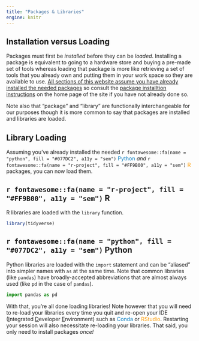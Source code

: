 ```yaml
---
title: "Packages & Libraries"
engine: knitr
---
```


## Installation versus Loading

Packages must first be _installed_ before they can be _loaded_. Installing a package is equivalent to going to a hardware store and buying a pre-made set of tools whereas loading that package is more like retrieving a set of tools that you already own and putting them in your work space so they are available to use. <u>All sections of this website assume you have already installed the needed packages</u> so consult the [package installtion instructions](https://njlyon0.github.io/collab_bilingualism/#package-installation) on the home page of the site if you have not already done so.

Note also that "package" and "library" are functionally interchangeable for our purposes though it is more common to say that packages are installed and libraries are loaded.

## Library Loading

Assuming you've already installed the needed `r fontawesome::fa(name = "python", fill = "#077DC2", a11y = "sem")` <span style="color:#077DC2">Python</span> _and_ `r fontawesome::fa(name = "r-project", fill = "#FF9B00", a11y = "sem")` <span style="color:#FF9B00">R</span> packages, you can now load them.

:::panel-tabset
## `r fontawesome::fa(name = "r-project", fill = "#FF9B00", a11y = "sem")` R

R libraries are loaded with the `library` function.

```r
library(tidyverse)
```

## `r fontawesome::fa(name = "python", fill = "#077DC2", a11y = "sem")` Python

Python libraries are loaded with the `import` statement and can be "aliased" into simpler names with `as` at the same time. Note that common libraries (like `pandas`) have broadly-accepted abbreviations that are almost always used (like `pd` in the case of `pandas`).

```python
import pandas as pd
```
:::

With that, you're all done loading libraries! Note however that you will need to re-load your libraries every time you quit and re-open your IDE (<u>I</u>ntegrated <u>D</u>eveloper <u>E</u>nvironment) such as <span style="color:#077DC2">Conda</span> or <span style="color:#FF9B00">RStudio</span>. Restarting your session will also necessitate re-loading your libraries. That said, you only need to install packages _once!_

